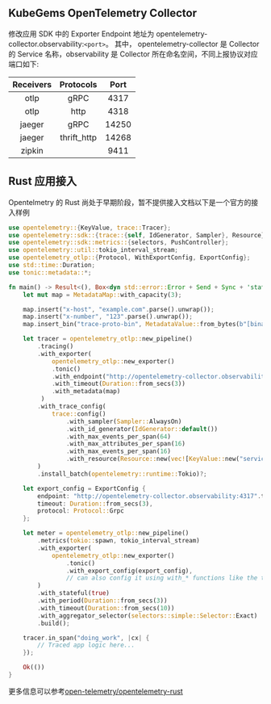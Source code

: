 
<Alert message="在使用前请联系集群管理员开启 KubeGems Observability 相关的组件。" />

## KubeGems OpenTelemetry Collector

修改应用 SDK 中的 Exporter Endpoint 地址为 opentelemetry-collector.observability:`<port>`。 其中， opentelemetry-collector 是 Collector 的 Service 名称，observability 是 Collector 所在命名空间，不同上报协议对应端口如下:

| Receivers |  Protocols  | Port  |
| :-------: | :---------: | :---: |
|   otlp    |    gRPC     | 4317  |
|   otlp    |    http     | 4318  |
|  jaeger   |    gRPC     | 14250 |
|  jaeger   | thrift_http | 14268 |
|  zipkin   |             | 9411  |

## Rust 应用接入

Opentelmetry 的 Rust 尚处于早期阶段，暂不提供接入文档以下是一个官方的接入样例

```rust
use opentelemetry::{KeyValue, trace::Tracer};
use opentelemetry::sdk::{trace::{self, IdGenerator, Sampler}, Resource};
use opentelemetry::sdk::metrics::{selectors, PushController};
use opentelemetry::util::tokio_interval_stream;
use opentelemetry_otlp::{Protocol, WithExportConfig, ExportConfig};
use std::time::Duration;
use tonic::metadata::*;

fn main() -> Result<(), Box<dyn std::error::Error + Send + Sync + 'static>> {
    let mut map = MetadataMap::with_capacity(3);

    map.insert("x-host", "example.com".parse().unwrap());
    map.insert("x-number", "123".parse().unwrap());
    map.insert_bin("trace-proto-bin", MetadataValue::from_bytes(b"[binary data]"));

    let tracer = opentelemetry_otlp::new_pipeline()
        .tracing()
        .with_exporter(
            opentelemetry_otlp::new_exporter()
            .tonic()
            .with_endpoint("http://opentelemetry-collector.observability:4317")
            .with_timeout(Duration::from_secs(3))
            .with_metadata(map)
         )
        .with_trace_config(
            trace::config()
                .with_sampler(Sampler::AlwaysOn)
                .with_id_generator(IdGenerator::default())
                .with_max_events_per_span(64)
                .with_max_attributes_per_span(16)
                .with_max_events_per_span(16)
                .with_resource(Resource::new(vec![KeyValue::new("service.name", "example")])),
        )
        .install_batch(opentelemetry::runtime::Tokio)?;

    let export_config = ExportConfig {
        endpoint: "http://opentelemetry-collector.observability:4317".to_string(),
        timeout: Duration::from_secs(3),
        protocol: Protocol::Grpc
    };

    let meter = opentelemetry_otlp::new_pipeline()
        .metrics(tokio::spawn, tokio_interval_stream)
        .with_exporter(
            opentelemetry_otlp::new_exporter()
                .tonic()
                .with_export_config(export_config),
                // can also config it using with_* functions like the tracing part above.
        )
        .with_stateful(true)
        .with_period(Duration::from_secs(3))
        .with_timeout(Duration::from_secs(10))
        .with_aggregator_selector(selectors::simple::Selector::Exact)
        .build();

    tracer.in_span("doing_work", |cx| {
        // Traced app logic here...
    });

    Ok(())
}
```

更多信息可以参考[open-telemetry/opentelemetry-rust](https://docs.rs/opentelemetry/latest/opentelemetry/)

